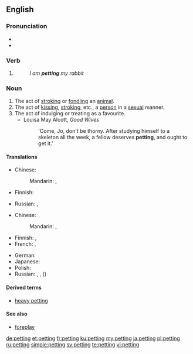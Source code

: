 {{also|Petting}}
==English==

===Pronunciation===
* {{IPA|/ˈpɛtɪŋ/|lang=en}}
* {{rhymes|ɛtɪŋ|lang=en}}

===Verb===
{{head|en|present participle}}

# {{present participle of|pet|lang=en}}
#: ''I am '''petting''' my rabbit''

===Noun===
{{en-noun|~}}

# The act of [[stroking]] or [[fondling]] an [[animal]].
# The act of [[kissing]], [[stroking]], etc., a [[person]] in a [[sexual]] manner.
# The act of indulging or treating as a favourite.
#* Louisa May Alcott, ''Good Wives''
#*: 'Come, Jo, don't be thorny. After studying himself to a skeleton all the week, a fellow deserves '''petting''', and ought to get it.'

====Translations====
{{trans-top|stroking or fondling an animal}}
* Chinese:
*: Mandarin: {{t|cmn|撫摸|sc=Hani}}, {{t+|cmn|抚摸|tr=fǔmō|sc=Hani}}
* Finnish: {{t|fi|silittely}}
{{trans-mid}}
* Russian: {{t+|ru|ласка|alt=ласки|f-p|tr=láski}}, {{t|ru|нежничанье|n|tr=néžničanʹje|sc=Cyrl}}
{{trans-bottom}}

{{trans-top|kissing, stroking, etc., in a sexual manner}}
* Chinese:
*: Mandarin: {{t|cmn|撫摸|sc=Hani}}, {{t+|cmn|抚摸|tr=fǔmō|sc=Hani}}
* Finnish: {{t|fi|suukottelu}}, {{t|fi|halailu}}
* French: {{t+|fr|pelotage|m}}, {{t+|fr|tripotage|m}}
{{trans-mid}}
* German: {{t+|de|Petting|n}}
* Japanese: {{t|ja|ペッティング|tr=pettingu|sc=Jpan}}
* Polish: {{t+|pl|petting|m}}
* Russian: {{t+|ru|петтинг|m|tr=pɛ́tting}}, {{t|ru|нежничанье|n|tr=néžničanʹje|sc=Cyrl}}, ({{l|ru|сексуальный|сексуальные}}) {{t+|ru|ласка|alt=ласки|f-p|tr=láski}}
{{trans-bottom}}

====Derived terms====
* [[heavy petting]]

====See also====
* [[foreplay]]

[[de:petting]]
[[et:petting]]
[[fr:petting]]
[[ku:petting]]
[[my:petting]]
[[ja:petting]]
[[pl:petting]]
[[ru:petting]]
[[simple:petting]]
[[sv:petting]]
[[te:petting]]
[[vi:petting]]